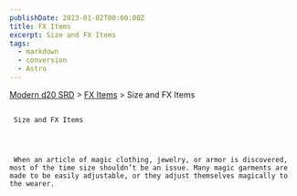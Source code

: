 ```yaml
---
publishDate: 2023-01-02T00:00:00Z
title: FX Items
excerpt: Size and FX Items
tags:
  - markdown
  - conversion
  - Astro
---
```


[Modern d20 SRD](/#modernD20) > [FX Items](modern-d20-srd-fx-items-index) > Size and FX Items

##

     Size and FX Items




     When an article of magic clothing, jewelry, or armor is discovered, most of the time size shouldn’t be an issue. Many magic garments are made to be easily adjustable, or they adjust themselves magically to the wearer.
